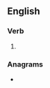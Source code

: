 ==English==

===Verb===
{{head|en|verb form}}

# {{en-third-person singular of|redevelop}}

===Anagrams===
* {{anagrams|en|a=deeeloprsv|developers}}